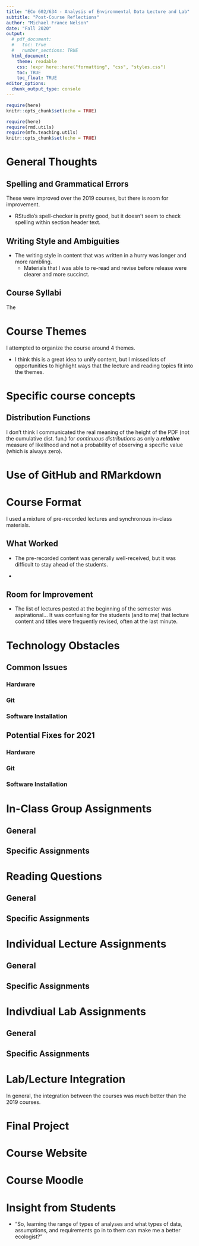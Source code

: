 ```yaml
---
title: "ECo 602/634 - Analysis of Environmental Data Lecture and Lab"
subtitle: "Post-Course Reflections"
author: "Michael France Nelson"
date: "Fall 2020"
output:
  # pdf_document:
  #   toc: true
  #   number_sections: TRUE
  html_document:
    theme: readable
    css: !expr here::here("formatting", "css", "styles.css")
    toc: TRUE
    toc_float: TRUE
editor_options: 
  chunk_output_type: console
---
```


```r
require(here)
knitr::opts_chunk$set(echo = TRUE)

require(here)
require(rmd.utils)
require(mfn.teaching.utils)
knitr::opts_chunk$set(echo = TRUE)
```



# General Thoughts {.tabset .tabset-pills}


## Spelling and Grammatical Errors

These were improved over the 2019 courses, but there is room for improvement.

- RStudio's spell-checker is pretty good, but it doesn't seem to check spelling within section header text.


## Writing Style and Ambiguities

- The writing style in content that was written in a hurry was longer and more rambling.
  - Materials that I was able to re-read and revise before release were clearer and more succinct.
  


## Course Syllabi

The 




# Course Themes

I attempted to organize the course around 4 themes.

- I think this is a great idea to unify content, but I missed lots of opportunities to highlight ways that the lecture and reading topics fit into the themes.


# Specific course concepts {.tabset .tabset-pills}

## Distribution Functions

I don't think I communicated the real meaning of the height of the PDF (not the cumulative dist. fun.) for *continuous distributions* as only a ***relative*** measure of likelihood and not a probability of observing a specific value (which is always zero).


# Use of GitHub and RMarkdown





# Course Format {.tabset .tabset-pills}

I used a mixture of pre-recorded lectures and synchronous in-class materials.

## What Worked

- The pre-recorded content was generally well-received, but it was difficult to stay ahead of the students.

- 

## Room for Improvement

- The list of lectures posted at the beginning of the semester was aspirational... It was confusing for the students (and to me) that lecture content and titles were frequently revised, often at the last minute.




# Technology Obstacles {.tabset .tabset-pills}

## Common Issues {.tabset .tabset-pills}

### Hardware

### Git

### Software Installation



## Potential Fixes for 2021 {.tabset .tabset-pills}

### Hardware

### Git

### Software Installation



# In-Class Group Assignments {.tabset .tabset-pills}

## General

## Specific Assignments


# Reading Questions {.tabset .tabset-pills}

## General

## Specific Assignments



# Individual Lecture Assignments  {.tabset .tabset-pills}

## General

## Specific Assignments



# Indivdiual Lab Assignments {.tabset .tabset-pills}


## General

## Specific Assignments



# Lab/Lecture Integration

In general, the integration between the courses was *much* better than the 2019 courses.



# Final Project



# Course Website



# Course Moodle




# Insight from Students

- "So, learning the range of types of analyses and what types of data, assumptions, and requirements go in to them can make me a better ecologist?"